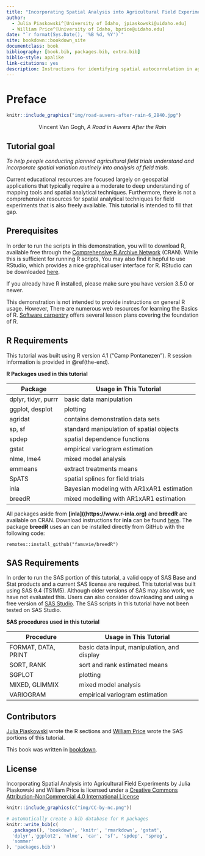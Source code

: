 ```yaml
--- 
title: "Incorporating Spatial Analysis into Agricultural Field Experiments."
author:
  - Julia Piaskowski^[University of Idaho, jpiaskowski@uidaho.edu]
  - William Price^[University of Idaho, bprice@uidaho.edu]
date: "`r format(Sys.Date(), '%B %d, %Y')`"
site: bookdown::bookdown_site
documentclass: book
bibliography: [book.bib, packages.bib, extra.bib]
biblio-style: apalike
link-citations: yes
description: Instructions for identifying spatial autocorrelation in agricultural field trials and incorporating spatial variation into analysis of trial using R and SAS."
---
```


# Preface

```r
knitr::include_graphics("img/road-auvers-after-rain-6_2840.jpg")
```
<center>

Vincent Van Gogh, *A Road in Auvers After the Rain*

</center>

## Tutorial goal

*To help people conducting planned agricultural field trials understand and incorporate spatial variation routinely into analysis of field trials.*

Current educational resources are focused largely on geospatial applications that typically require a a moderate to deep understanding of  mapping tools and spatial analytical techniques. Furthermore, there is not a comprehensive resources for spatial analytical techniques for field experiments that is also freely available. This tutorial is intended to fill that gap. 

## Prerequisites

In order to run the scripts in this demonstration, you will to download R, available free through the [Comprehensive R Archive Network](https://cran.r-project.org/) (CRAN). While this is sufficient for running R scripts, You may also find it hepful to use RStudio, which provides a nice graphical user interface for R. RStudio can be downloaded [here](https://www.rstudio.com/products/rstudio/download/).

If you already have R installed, please make sure you have version 3.5.0 or newer. 

This demonstration is not intended to provide instructions on general R usage. However, There are numerous web resources for learning the Basics of R. [Software carpentry](https://software-carpentry.org/lessons/) offers several lesson plans covering the foundation of R.  

## R Requirements

This tutorial was built using R version 4.1 ("Camp Pontanezen"). R session information is provided in \@ref(the-end). 

**R Packages used in this tutorial**  

|Package |Usage in This Tutorial |
|------------|---------------|
|dplyr, tidyr, purrr | basic data manipulation | 
|ggplot, desplot | plotting | 
|agridat | contains demonstration data sets |
| sp, sf | standard manipulation of spatial objects | 
|spdep | spatial dependence functions | 
|gstat | empirical variogram estimation | 
|nlme, lme4 | mixed model analysis | 
|emmeans| extract treatments means |
|SpATS | spatial splines for field trials |
|inla | Bayesian modeling with AR1xAR1 estimation |
|breedR | mixed modelling with AR1xAR1 estimation |

All packages aside from **[inla]((https://www.r-inla.org)** and **breedR** are available on CRAN. Download instructions for **inla** can be found [here](https://www.r-inla.org/download-install). The package **breedR** uses an can be installed directly from GitHub with the following code:

```
remotes::install_github("famuvie/breedR")
```

## SAS Requirements

In order to run the SAS portion of this tutorial, a valid copy of SAS Base and Stat products and a current SAS license are required. This tutorial was built using SAS 9.4 (TS1M5). Although older versions of SAS may also work, we have not evaluated this. Users can also consider downloading and using a free version of [SAS Studio](https://support.sas.com/downloads/package.htm?pid=1924). The SAS scripts in this tutorial have not been tested on SAS Studio. 

**SAS procedures used in this tutorial**  

|Procedure |Usage in This Tutorial |
|------------|---------------|
|FORMAT, DATA, PRINT | basic data input, manipulation, and display | 
|SORT, RANK| sort and rank estimated means | 
|SGPLOT| plotting | 
|MIXED, GLIMMIX| mixed model analysis | 
|VARIOGRAM| empirical variogram estimation | 


## Contributors

[Julia Piaskowski](mailto:jpiaskowski@uidaho.edu) wrote the R sections and [William Price](mailto:bprice@uidaho.edu) wrote the SAS portions of this tutorial.

This book was written in [bookdown](https://bookdown.org/yihui/bookdown). 

## License

Incorporating Spatial Analysis into Agricultural Field Experiments by Julia Piaskowski and William Price is licensed under a [Creative Commons Attribution-NonCommercial 4.0 International License](https://creativecommons.org/licenses/by-nc/4.0/)

```r
knitr::include_graphics(c("img/CC-by-nc.png"))
```


```r
# automatically create a bib database for R packages
knitr::write_bib(c(
  .packages(), 'bookdown', 'knitr', 'rmarkdown', 'gstat',
  'dplyr','ggplot2', 'nlme', 'car', 'sf', 'spdep', 'spreg',
  'sommer'
), 'packages.bib')
```

